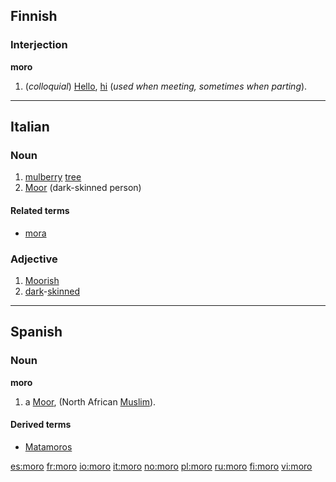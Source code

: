 ==Finnish==

===Interjection===
'''moro'''

# (''colloquial'') [[Hello]], [[hi]] (''used when meeting, sometimes when parting'').

----

==Italian==

===Noun===
{{it-noun|mor|m|o|i}}

# [[mulberry]] [[tree]]
# [[Moor]] (dark-skinned person)

====Related terms====
* [[mora]]

===Adjective===
{{it-adj|mor}}

# [[Moorish]]
# [[dark]]-[[skinned]]

----

== Spanish ==
=== Noun ===
'''moro'''

# a [[Moor]], (North African [[Muslim]]).

====Derived terms====
*[[Matamoros]]

[[es:moro]]
[[fr:moro]]
[[io:moro]]
[[it:moro]]
[[no:moro]]
[[pl:moro]]
[[ru:moro]]
[[fi:moro]]
[[vi:moro]]